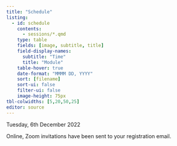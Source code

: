 ```yaml
---
title: "Schedule"
listing:
  - id: schedule
    contents:
      - sessions/*.qmd
    type: table
    fields: [image, subtitle, title]
    field-display-names:
      subtitle: "Time"
      title: "Module"
    table-hover: true
    date-format: "MMMM DD, YYYY"
    sort: [filename]
    sort-ui: false
    filter-ui: false
    image-height: 75px
tbl-colwidths: [5,20,50,25]
editor: source
---
```


Tuesday, 6th December 2022

Online, Zoom invitations have been sent to your registration email.

::: {#schedule}
:::

